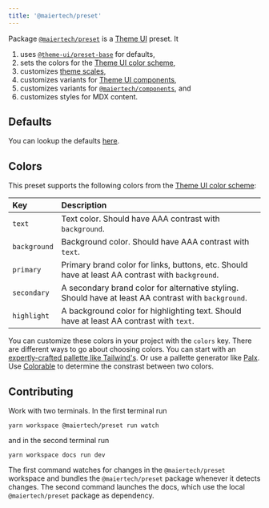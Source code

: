```yaml
---
title: '@maiertech/preset'
---
```


Package
[`@maiertech/preset`](https://github.com/maiertech/design-system/tree/master/packages/preset)
is a [Theme UI](https://theme-ui.com/) preset. It

1. uses
   [`@theme-ui/preset-base`](https://github.com/system-ui/theme-ui/tree/master/packages/preset-base)
   for defaults,
1. sets the colors for the
   [Theme UI color scheme](https://theme-ui.com/theming#colors),
1. customizes [theme scales](https://theme-ui.com/theme-spec/#theme-scales),
1. customizes variants for
   [Theme UI components](https://theme-ui.com/components),
1. customizes variants for [`@maiertech/components`](/components), and
1. customizes styles for MDX content.

## Defaults

You can lookup the defaults
[here](https://github.com/system-ui/theme-ui/blob/master/packages/preset-base/src/index.ts).

## Colors

This preset supports the following colors from the
[Theme UI color scheme](https://theme-ui.com/theming#colors):

| Key          | Description                                                                                          |
| :----------- | :--------------------------------------------------------------------------------------------------- |
| `text`       | Text color. Should have AAA contrast with `background`.                                              |
| `background` | Background color. Should have AAA contrast with `text`.                                              |
| `primary`    | Primary brand color for links, buttons, etc. Should have at least AA contrast with `background`.     |
| `secondary`  | A secondary brand color for alternative styling. Should have at least AA contrast with `background`. |
| `highlight`  | A background color for highlighting text. Should have at least AA contrast with `text`.              |

You can customize these colors in your project with the `colors` key. There are
different ways to go about choosing colors. You can start with an
[expertly-crafted pallette like Tailwind's](https://tailwindcss.com/docs/customizing-colors).
Or use a pallette generator like [Palx](https://palx.jxnblk.com/). Use
[Colorable](https://colorable.jxnblk.com/) to determine the constrast between
two colors.

## Contributing

Work with two terminals. In the first terminal run

    yarn workspace @maiertech/preset run watch

and in the second terminal run

    yarn workspace docs run dev

The first command watches for changes in the `@maiertech/preset` workspace and
bundles the `@maiertech/preset` package whenever it detects changes. The second
command launches the docs, which use the local `@maiertech/preset` package as
dependency.
